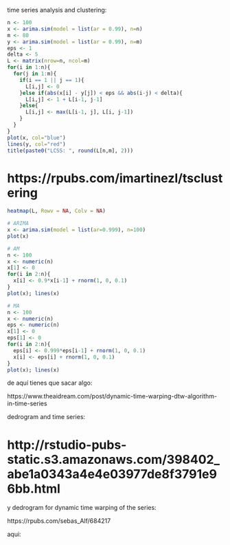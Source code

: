 time series analysis and clustering:

```r
n <- 100
x <- arima.sim(model = list(ar = 0.99), n=n)
m <- 80
y <- arima.sim(model = list(ar = 0.99), n=m)
eps <- 1
delta <- 5
L <- matrix(nrow=n, ncol=m)
for(i in 1:n){
  for(j in 1:m){
    if(i == 1 || j == 1){
      L[i,j] <- 0
    }else if(abs(x[i] - y[j]) < eps && abs(i-j) < delta){
      L[i,j] <- 1 + L[i-1, j-1]
    }else{
      L[i,j] <- max(L[i-1, j], L[i, j-1])
    }
  }
}
plot(x, col="blue")
lines(y, col="red")
title(paste0("LCSS: ", round(L[n,m], 2)))
```
# https://rpubs.com/imartinezl/tsclustering

```r

heatmap(L, Rowv = NA, Colv = NA)

```

```r
# ARIMA
x <- arima.sim(model = list(ar=0.999), n=100)
plot(x)
```

```r
# AM
n <- 100
x <- numeric(n)
x[1] <- 0
for(i in 2:n){
  x[i] <- 0.9*x[i-1] + rnorm(1, 0, 0.1)
}
plot(x); lines(x)
```

```r
# MA
n <- 100
x <- numeric(n)
eps <- numeric(n)
x[1] <- 0
eps[1] <- 0
for(i in 2:n){
  eps[i] <- 0.999*eps[i-1] + rnorm(1, 0, 0.1)
  x[i] <- eps[i] + rnorm(1, 0, 0.1)
}
plot(x); lines(x)
```
de aquí tienes que sacar algo: 

https://www.theaidream.com/post/dynamic-time-warping-dtw-algorithm-in-time-series

dedrogram and time series: 

# http://rstudio-pubs-static.s3.amazonaws.com/398402_abe1a0343a4e4e03977de8f3791e96bb.html


y dedrogram for dynamic time warping of the series: 



https://rpubs.com/sebas_Alf/684217

aqui: 
